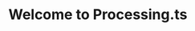 ---
title: Welcome to Processing.ts
description: Get started transpiling your sketch.
template: splash
hero:
  tagline: Let's transpile and publish your processing sketch!
  image:
    file: ../../assets/processing-ts.svg
  actions:
    - text: Setup Guide
      link: ./guides/setup/
      icon: right-arrow
    - text: View Demo
      link: ./demo/
      icon: external
      variant: minimal
---